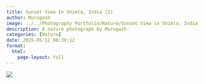 ```yaml
---
title: Sunset View In Shimla, India (2)
author: Murugash
image: ../../Photography Portfolio/Nature/Sunset View in Shimla, India (2).jpg
description: A nature photograph by Murugash.
categories: [Nature]
date: 2025-05-12 08:39:12
format:
  html:
    page-layout: full
---
```


![](../../Photography Portfolio/Nature/Sunset View in Shimla, India (2).jpg)
